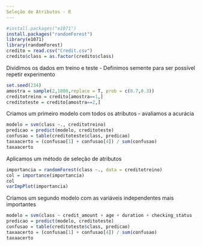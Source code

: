 ```yaml
---
Seleção de Atributos - R
---
```

```r
#install.packages("e1071")
install.packages("randomForest")
library(e1071)
library(randomForest)
credito = read.csv("Credit.csv")
credito$class = as.factor(credito$class)
```
Dividimos os dados em treino e teste - Definimos semente para ser possível 
repetir experimento
```r
set.seed(234)
amostra = sample(2,1000,replace = T, prob = c(0.7,0.3))
creditotreino = credito[amostra==1,]
creditoteste = credito[amostra==2,]
```
Criamos um primeiro modelo com todos os atributos - avaliamos a acurácia
```r
modelo = svm(class ~., creditotreino)
predicao = predict(modelo, creditoteste)
confusao = table(creditoteste$class, predicao)
taxaacerto = (confusao[1] + confusao[4]) / sum(confusao)
taxaacerto
```
Aplicamos um método de seleção de atributos
```r
importancia = randomForest(class ~., data = creditotreino)
col = importance(importancia)
col
varImpPlot(importancia)
```
Criamos um segundo modelo com as variáveis independentes mais importantes
```r
modelo = svm(class ~ credit_amount + age + duration + checking_status ,creditotreino)
predicao = predict(modelo, creditoteste)
confusao = table(creditoteste$class, predicao)
taxaacerto = (confusao[1] + confusao[4]) / sum(confusao)
taxaacerto
```

